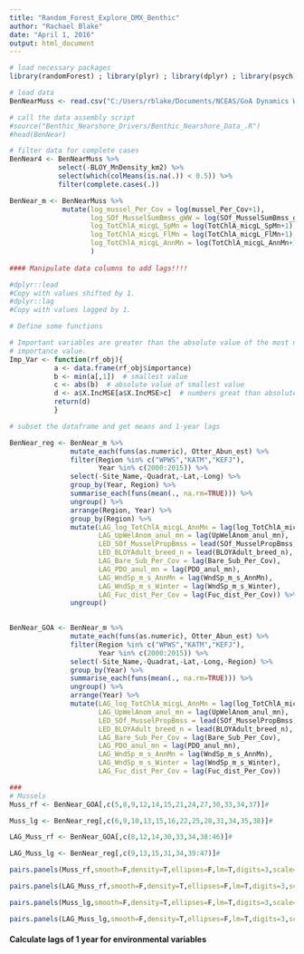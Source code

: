 ```yaml
---
title: "Random_Forest_Explore_DMX_Benthic"
author: "Rachael Blake"
date: "April 1, 2016"
output: html_document
---
```


```r

# load necessary packages
library(randomForest) ; library(plyr) ; library(dplyr) ; library(psych)

# load data 
BenNearMuss <- read.csv("C:/Users/rblake/Documents/NCEAS/GoA Dynamics WG/dmx-drivers/BenthicNearshore_MusselQuestData.csv")

# call the data assembly script
#source("Benthic_Nearshore_Drivers/Benthic_Nearshore_Data_.R")
#head(BenNear)

# filter data for complete cases
BenNear4 <- BenNearMuss %>%
            select(-BLOY_MnDensity_km2) %>%
            select(which(colMeans(is.na(.)) < 0.5)) %>%
            filter(complete.cases(.))

```

```r
BenNear_m <- BenNearMuss %>%
             mutate(log_mussel_Per_Cov = log(mussel_Per_Cov+1),
                    log_SOf_MusselSumBmss_gWW = log(SOf_MusselSumBmss_gWW+1),
                    log_TotChlA_micgL_SpMn = log(TotChlA_micgL_SpMn+1),
                    log_TotChlA_micgL_FlMn = log(TotChlA_micgL_FlMn+1),
                    log_TotChlA_micgL_AnnMn = log(TotChlA_micgL_AnnMn+1)
                    ) 
             
#### Manipulate data columns to add lags!!!!

#dplyr::lead
#Copy with values shifted by 1.
#dplyr::lag
#Copy with values lagged by 1.

```



```r
# Define some functions

# Important variables are greater than the absolute value of the most negative
# importance value.
Imp_Var <- function(rf_obj){
           a <- data.frame(rf_obj$importance)  
           b <- min(a[,1])  # smallest value
           c <- abs(b)  # absolute value of smallest value
           d <- a$X.IncMSE[a$X.IncMSE>c]  # numbers great than absolute value of smallest value
           return(d)
           }


```


```r
# subset the dataframe and get means and 1-year lags

BenNear_reg <- BenNear_m %>% 
               mutate_each(funs(as.numeric), Otter_Abun_est) %>%
               filter(Region %in% c("WPWS","KATM","KEFJ"),
                      Year %in% c(2000:2015)) %>%
               select(-Site_Name,-Quadrat,-Lat,-Long) %>%
               group_by(Year, Region) %>%
               summarise_each(funs(mean(., na.rm=TRUE))) %>%
               ungroup() %>%
               arrange(Region, Year) %>%
               group_by(Region) %>%
               mutate(LAG_log_TotChlA_micgL_AnnMn = lag(log_TotChlA_micgL_AnnMn),
                      LAG_UpWelAnom_anul_mn = lag(UpWelAnom_anul_mn),
                      LED_SOf_MusselPropBmss = lead(SOf_MusselPropBmss),
                      LED_BLOYAdult_breed_n = lead(BLOYAdult_breed_n),
                      LAG_Bare_Sub_Per_Cov = lag(Bare_Sub_Per_Cov),
                      LAG_PDO_anul_mn = lag(PDO_anul_mn),
                      LAG_WndSp_m_s_AnnMn = lag(WndSp_m_s_AnnMn),
                      LAG_WndSp_m_s_Winter = lag(WndSp_m_s_Winter),
                      LAG_Fuc_dist_Per_Cov = lag(Fuc_dist_Per_Cov)) %>%
               ungroup() 
               

BenNear_GOA <- BenNear_m %>% 
               mutate_each(funs(as.numeric), Otter_Abun_est) %>%
               filter(Region %in% c("WPWS","KATM","KEFJ"),
                      Year %in% c(2000:2015)) %>%
               select(-Site_Name,-Quadrat,-Lat,-Long,-Region) %>%
               group_by(Year) %>%
               summarise_each(funs(mean(., na.rm=TRUE))) %>%
               ungroup() %>%
               arrange(Year) %>%
               mutate(LAG_log_TotChlA_micgL_AnnMn = lag(log_TotChlA_micgL_AnnMn),
                      LAG_UpWelAnom_anul_mn = lag(UpWelAnom_anul_mn),
                      LED_SOf_MusselPropBmss = lead(SOf_MusselPropBmss),
                      LED_BLOYAdult_breed_n = lead(BLOYAdult_breed_n),
                      LAG_Bare_Sub_Per_Cov = lag(Bare_Sub_Per_Cov),
                      LAG_PDO_anul_mn = lag(PDO_anul_mn),
                      LAG_WndSp_m_s_AnnMn = lag(WndSp_m_s_AnnMn),
                      LAG_WndSp_m_s_Winter = lag(WndSp_m_s_Winter),
                      LAG_Fuc_dist_Per_Cov = lag(Fuc_dist_Per_Cov))  


```



```r
###
# Mussels 
Muss_rf <- BenNear_GOA[,c(5,8,9,12,14,15,21,24,27,30,33,34,37)]#

Muss_lg <- BenNear_reg[,c(6,9,10,13,15,16,22,25,28,31,34,35,38)]#

LAG_Muss_rf <- BenNear_GOA[,c(8,12,14,30,33,34,38:46)]#

LAG_Muss_lg <- BenNear_reg[,c(9,13,15,31,34,39:47)]#

```


```r

pairs.panels(Muss_rf,smooth=F,density=T,ellipses=F,lm=T,digits=3,scale=T)

pairs.panels(LAG_Muss_rf,smooth=F,density=T,ellipses=F,lm=T,digits=3,scale=T)

pairs.panels(Muss_lg,smooth=F,density=T,ellipses=F,lm=T,digits=3,scale=T)

pairs.panels(LAG_Muss_lg,smooth=F,density=T,ellipses=F,lm=T,digits=3,scale=T)

```

#### Calculate lags of 1 year for environmental variables 



